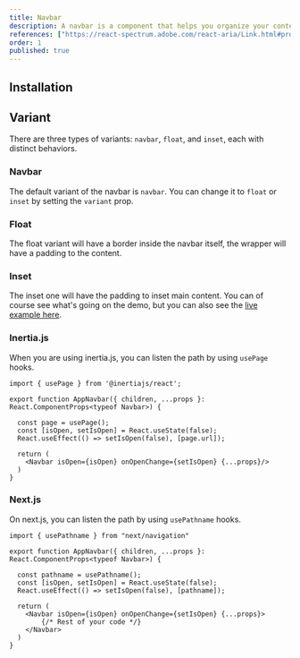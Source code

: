 ```yaml
---
title: Navbar
description: A navbar is a component that helps you organize your content and navigation in a consistent way.
references: ["https://react-spectrum.adobe.com/react-aria/Link.html#props"]
order: 1
published: true
---
```


## Installation
<Install component='navbar' />

## Variant
There are three types of variants: `navbar`, `float`, and `inset`, each with distinct behaviors.

### Navbar
The default variant of the navbar is `navbar`. You can change it to `float` or `inset` by setting the `variant` prop.
<Block page="application/navbar/basic" />

### Float
The float variant will have a border inside the navbar itself, the wrapper will have a padding to the content.
<Block page="application/navbar/float" />

### Inset
The inset one will have the padding to inset main content. You can of course see what's going on the demo, but you can also see the [live example here](/block/navbar/navbar-03).
<Block page="application/navbar/inset" />

### Inertia.js
When you are using inertia.js, you can listen the path by using `usePage` hooks.

```tsx
import { usePage } from '@inertiajs/react';

export function AppNavbar({ children, ...props }: React.ComponentProps<typeof Navbar>) {

  const page = usePage();
  const [isOpen, setIsOpen] = React.useState(false);
  React.useEffect(() => setIsOpen(false), [page.url]);

  return (
    <Navbar isOpen={isOpen} onOpenChange={setIsOpen} {...props}/>
  )
}
```

### Next.js
On next.js, you can listen the path by using `usePathname` hooks.

```tsx
import { usePathname } from "next/navigation"

export function AppNavbar({ children, ...props }: React.ComponentProps<typeof Navbar>) {

  const pathname = usePathname();
  const [isOpen, setIsOpen] = React.useState(false);
  React.useEffect(() => setIsOpen(false), [pathname]);

  return (
    <Navbar isOpen={isOpen} onOpenChange={setIsOpen} {...props}>
        {/* Rest of your code */}
    </Navbar>
  )
}
```
